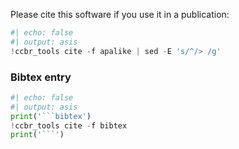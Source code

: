 
Please cite this software if you use it in a publication:

```python
#| echo: false
#| output: asis
!ccbr_tools cite -f apalike | sed -E 's/^/> /g'
```


### Bibtex entry

```python
#| echo: false
#| output: asis
print('```bibtex')
!ccbr_tools cite -f bibtex
print('```')
```
